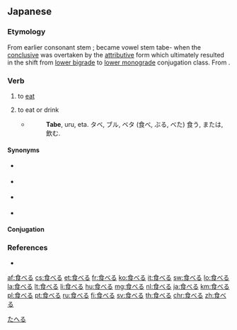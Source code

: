 ==Japanese==
{{ja-kanjitab|食}}

===Etymology===
From earlier consonant stem {{term|食ぶ|tab-}}; became vowel stem tabe- when the [[終止形|conclusive]] was overtaken by the [[連体形|attributive]] form which ultimately resulted in the shift from [[下二段活用|lower bigrade]] to [[下一段活用|lower monograde]] conjugation class. From {{term|賜ぶ|tab-|receive}}.

===Verb===
{{ja-verb|type=2|たべる}}

# to [[eat]]
#: {{ja-usex|今日は、寿司を食べに銀座に行きます。|きょう は、 すし を たべ に ぎんざ に いきます。|I'll go to Ginza today to eat sushi.}}
#: {{ja-usex|箸で食べます。|はし で たべます。|I eat with chopsticks.}}
# {{context|archaic|humble|lang=ja|sort=たべる}} to eat or drink
#* {{RQ:Nippo Jisho|594}}
#*: '''Tabe''', uru, eta. タベ, ブル, ベタ (食べ, ぶる, べた) 食う, または, 飲む.

====Synonyms====
* {{ja-r|召し上がる|めしあがる}} {{qualifier|honorific}}
* {{ja-r|食う|く.う|}} {{qualifier|male, vulgar}}
* {{ja-r|食む|はむ}} {{qualifier|of animals}}
* {{ja-r|まぼる}} {{qualifier|obsolete}}

====Conjugation====
{{ja-ichi|たべ}}

===References===
* {{R:Nippo Jisho}}

[[Category:1000 Japanese basic words|たへる]]

[[af:食べる]]
[[cs:食べる]]
[[et:食べる]]
[[fr:食べる]]
[[ko:食べる]]
[[it:食べる]]
[[sw:食べる]]
[[lo:食べる]]
[[la:食べる]]
[[lt:食べる]]
[[li:食べる]]
[[hu:食べる]]
[[mg:食べる]]
[[nl:食べる]]
[[ja:食べる]]
[[km:食べる]]
[[pl:食べる]]
[[pt:食べる]]
[[ru:食べる]]
[[fi:食べる]]
[[sv:食べる]]
[[th:食べる]]
[[chr:食べる]]
[[zh:食べる]]